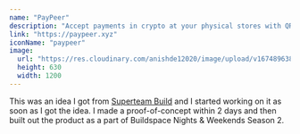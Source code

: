 ```yaml
---
name: "PayPeer"
description: "Accept payments in crypto at your physical stores with QR codes"
link: "https://paypeer.xyz"
iconName: "paypeer"
image:
  url: "https://res.cloudinary.com/anishde12020/image/upload/v1674896384/PayPeer/og_flw7qm.png"
  height: 630
  width: 1200
---
```


This was an idea I got from [Superteam Build](https://build.superteam.fun) and I started working on it as soon as I got the idea. I made a proof-of-concept within 2 days and then built out the product as a part of Buildspace Nights & Weekends Season 2.
